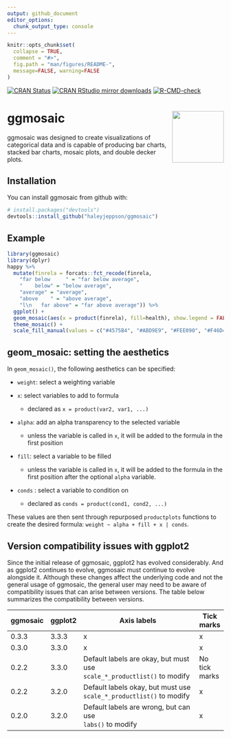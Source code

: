 ```yaml
---
output: github_document
editor_options: 
  chunk_output_type: console
---
```


<!-- README.md is generated from README.Rmd. Please edit that file -->

```r
knitr::opts_chunk$set(
  collapse = TRUE,
  comment = "#>",
  fig.path = "man/figures/README-",
  message=FALSE, warning=FALSE
)
```

<!-- badges: start -->
[![CRAN Status](http://www.r-pkg.org/badges/version/ggmosaic)](https://cran.r-project.org/package=ggmosaic) [![CRAN RStudio mirror downloads](http://cranlogs.r-pkg.org/badges/ggmosaic)](https://www.r-pkg.org/pkg/ggmosaic) 
[![R-CMD-check](https://github.com/haleyjeppson/ggmosaic/actions/workflows/R-CMD-check.yaml/badge.svg)](https://github.com/haleyjeppson/ggmosaic/actions/workflows/R-CMD-check.yaml)
<!-- badges: end -->
  
# ggmosaic <img src="man/figures/logo.png" align="right" width="120" />

ggmosaic was designed to create visualizations of categorical data and is capable of producing bar charts, stacked bar charts, mosaic plots, and double decker plots.

## Installation

You can install ggmosaic from github with:

```r
# install.packages("devtools")
devtools::install_github("haleyjeppson/ggmosaic")
```

## Example

```r
library(ggmosaic)
library(dplyr)
happy %>% 
  mutate(finrela = forcats::fct_recode(finrela,
    "far below     " = "far below average",
    "    below" = "below average",
    "average" = "average",
    "above    " = "above average", 
    "l\n   far above" = "far above average")) %>% 
  ggplot() +
  geom_mosaic(aes(x = product(finrela), fill=health), show.legend = FALSE) +
  theme_mosaic() +
  scale_fill_manual(values = c("#4575B4", "#ABD9E9", "#FEE090", "#F46D43"))
```

## geom_mosaic: setting the aesthetics
 
In `geom_mosaic()`, the following aesthetics can be specified:

-   `weight`: select a weighting variable

-   `x`: select variables to add to formula

    -   declared as `x = product(var2, var1, ...)`

-   `alpha`: add an alpha transparency to the selected variable

    -   unless the variable is called in `x`, it will be added to the formula in the first position

-   `fill`: select a variable to be filled

    -   unless the variable is called in `x`, it will be added to the formula in the first position after the optional `alpha` variable.

-   `conds` : select a variable to condition on

    -   declared as `conds = product(cond1, cond2, ...)`

These values are then sent through repurposed `productplots` functions to create the desired formula: `weight ~ alpha + fill + x | conds`.

## Version compatibility issues with ggplot2

Since the initial release of ggmosaic, ggplot2 has evolved considerably. And as ggplot2 continues to evolve, ggmosaic must continue to evolve alongside it. Although these changes affect the underlying code and not the general usage of ggmosaic, the general user may need to be aware of compatibility issues that can arise between versions. The table below summarizes the compatibility between versions. 


| ggmosaic | ggplot2 | Axis labels                                                                   | Tick marks    |
|----------|---------|-------------------------------------------------------------------------------|---------------|
| 0.3.3    | 3.3.3   | x                                                                             | x             |
| 0.3.0    | 3.3.0   | x                                                                             | x             |
| 0.2.2    | 3.3.0   | Default labels are okay, but must use <br>`scale_*_productlist()` to modify | No tick marks |
| 0.2.2    | 3.2.0   | Default labels okay, but must use <br>`scale_*_productlist()` to modify     | x             |
| 0.2.0    | 3.2.0   | Default labels are wrong, but can use <br>`labs()` to modify                  | x             |

